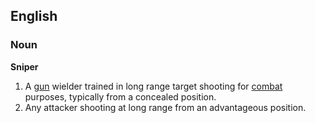 ==English==
===Noun===
{{wikipedia}}
'''Sniper'''
# A [[gun]] wielder trained in long range target shooting for [[combat]] purposes, typically from a concealed position.
# Any attacker shooting at long range from an advantageous position.